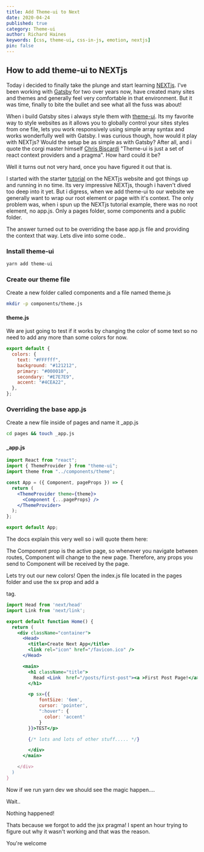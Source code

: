```yaml
---
title: Add Theme-ui to Next
date: 2020-04-24
published: true
category: Theme-ui
author: Richard Haines
keywords: [css, theme-ui, css-in-js, emotion, nextjs]
pin: false
---
```



## How to add theme-ui to NEXTjs

Today i decided to finally take the plunge and start learning [NEXTjs](https://nextjs.org/). I've been working with [Gatsby](https://www.gatsbyjs.org/) for two over years now, have created many sites and themes and generally feel very comfortable in that environment. But it was time, finally to bite the bullet and see what all the fuss was about!

When i build Gatsby sites i always style them with [theme-ui](https://theme-ui.com/). Its my favorite way to style websites as it allows you to globally control your sites styles from one file, lets you work responsively using simple array syntax and works wonderfully well with Gatsby. I was curious though, how would it play with NEXTjs? Would the setup be as simple as with Gatsby? After all, and i quote the corgi master himself [Chris Biscardi](https://twitter.com/chrisbiscardi) "Theme-ui is just a set of react context providers and a pragma". How hard could it be?

Well it turns out not very hard, once you have figured it out that is.

I started with the starter [tutorial](https://nextjs.org/learn/basics/create-nextjs-app) on the NEXTjs website and got things up and running in no time. Its very impressive NEXTjs, though i haven't dived too deep into it yet. But i digress, when we add theme-ui to our website we generally want to wrap our root element or page with it's context. The only problem was, when i spun up the NEXTjs tutorial example, there was no root element, no app.js. Only a pages folder, some components and a public folder.

The answer turned out to be overriding the base app.js file and providing the context that way. Lets dive into some code..

### Install theme-ui

```bash
yarn add theme-ui
```

### Create our theme file

Create a new folder called components and a file named theme.js

```bash
mkdir -p components/theme.js
```

#### theme.js

We are just going to test if it works by changing the color of some text so no need to add any more than some colors for now.

```js
export default {
  colors: {
    text: "#FFFfff",
    background: "#121212",
    primary: "#000010",
    secondary: "#E7E7E9",
    accent: "#4CEA22",
  },
};
```

### Overriding the base app.js

Create a new file inside of pages and name it \_app.js

```bash
cd pages && touch _app.js
```

#### \_app.js

```jsx
import React from "react";
import { ThemeProvider } from "theme-ui";
import theme from "../components/theme";

const App = ({ Component, pageProps }) => {
  return (
    <ThemeProvider theme={theme}>
      <Component {...pageProps} />
    </ThemeProvider>
  );
};

export default App;
```

The docs explain this very well so i will quote them here:

<AccentBox>
  The Component prop is the active page, so whenever you navigate between
  routes, Component will change to the new page. Therefore, any props you send
  to Component will be received by the page.
</AccentBox>

Lets try out our new colors! Open the index.js file located in the pages folder and use the sx prop and add a <p> tag.

```jsx
import Head from 'next/head'
import Link from 'next/link';

export default function Home() {
  return (
    <div className="container">
      <Head>
        <title>Create Next App</title>
        <link rel="icon" href="/favicon.ico" />
      </Head>

      <main>
        <h1 className="title">
          Read <Link  href="/posts/first-post"><a >First Post Page!</a></Link>
        </h1>

        <p sx={{
            fontSize: '6em',
            cursor: 'pointer',
            ":hover": {
              color: 'accent'
            }
        }}>TEST</p>

        {/* lots and lots of other stuff..... */}

        </div>
      </main>

    </div>
  )
}
```

Now if we run yarn dev we should see the magic happen....

Wait..

Nothing happened!

Thats because we forgot to add the jsx pragma! I spent an hour trying to figure out why it wasn't working and that was the reason.

You're welcome
